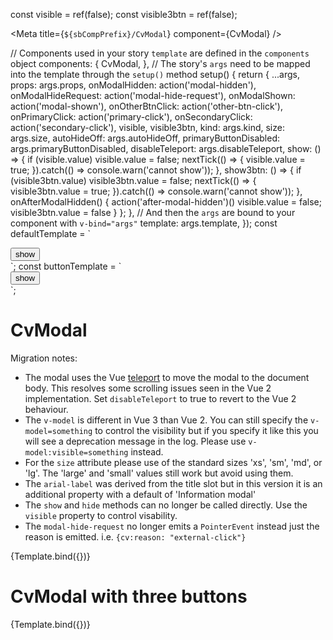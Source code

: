 const visible = ref(false);
const visible3btn = ref(false);

<Meta title={`${sbCompPrefix}/CvModal`} component={CvModal} />

  // Components used in your story `template` are defined in the `components` object
  components: {
    CvModal,
  },
  // The story's `args` need to be mapped into the template through the `setup()` method
  setup() {
    return {
      ...args,
      props: args.props,
      onModalHidden: action('modal-hidden'),
      onModalHideRequest: action('modal-hide-request'),
      onModalShown: action('modal-shown'),
      onOtherBtnClick: action('other-btn-click'),
      onPrimaryClick: action('primary-click'),
      onSecondaryClick: action('secondary-click'),
      visible,
      visible3btn,
      kind: args.kind,
      size: args.size,
      autoHideOff: args.autoHideOff,
      primaryButtonDisabled: args.primaryButtonDisabled,
      disableTeleport: args.disableTeleport,
      show: () => {
        if (visible.value) visible.value = false;
        nextTick(() => {
          visible.value = true;
        }).catch(() => console.warn('cannot show'));
      },
      show3btn: () => {
        if (visible3btn.value) visible3btn.value = false;
        nextTick(() => {
          visible3btn.value = true;
        }).catch(() => console.warn('cannot show'));
      },
      onAfterModalHidden() {
        action('after-modal-hidden')()
        visible.value = false;
        visible3btn.value = false
      }
    };
  },
  // And then the `args` are bound to your component with `v-bind="args"`
  template: args.template,
});
const defaultTemplate = `
<div>
<cv-modal v-bind="props"
  :visible="visible"
  :kind="kind"
  :size="size"
  :autoHideOff="autoHideOff"
  :primaryButtonDisabled="primaryButtonDisabled"
  :disableTeleport="disableTeleport"
  @after-modal-hidden="onAfterModalHidden"
  @modal-hidden="onModalHidden"
  @modal-hide-request="onModalHideRequest"
  @modal-shown="onModalShown"
  @other-btn-click="onOtherBtnClick"
  @primary-click="onPrimaryClick"
  @secondary-click="onSecondaryClick">
  <template v-slot:label>Label of modal</template>
  <template v-slot:title>Title of modal</template>
  <template v-slot:content><p>Space: the final frontier. These are the voyages of the starship Enterprise. Its five-year mission: to explore strange new worlds; to seek out new life and new civilizations; to boldly go where no one has gone before!</p></template>
</cv-modal>
<!-- The show function sets the visible property to true  -->
<button @click="show">show</button>
</div>
`;
const buttonTemplate = `
<div>
<cv-modal v-bind="props"
  :visible="visible3btn"
  :kind="kind"
  :size="size"
  :autoHideOff="autoHideOff"
  :primaryButtonDisabled="primaryButtonDisabled"
  :disableTeleport="disableTeleport"
  @after-modal-hidden="onAfterModalHidden"
  @modal-hidden="onModalHidden"
  @modal-hide-request="onModalHideRequest"
  @modal-shown="onModalShown"
  @other-btn-click="onOtherBtnClick"
  @primary-click="onPrimaryClick"
  @secondary-click="onSecondaryClick">
  <template v-slot:label>Label of modal</template>
  <template v-slot:title>Title of modal</template>
  <template v-slot:content>
  <p>The term 'shields' first appears in the Star Trek episode "Balance of Terror", in which they were deployed, albeit to little effect, by a Federation outpost under attack from a Romulan Warbird. The first depicted use by a starship was in the Star Trek episode "Arena", in which the USS Enterprise raises its 'screens' after being attacked by an alien warship although the term 'shields' is not used in this episode. Shields are not mentioned during the earlier seasons of the Star Trek: Enterprise series, starships instead using "polarized hull plating" to make their hull more resistant to damage.</p>
  <br />
  <p>Like most technologies in the Star Trek fictional universe, the exact operation of shield technology is never precisely described. Characters discuss its existence and manipulation, while only superficially describing its exact physics, which result in a field being projected around a ship or other body, deflecting or dispersing projectiles and energy weapons. Shields are not shown unless struck, and are then often shown briefly for dramatic effect as a translucent bubble of energy.</p>
  <br />
  <p>Shields are said to be made of a screen of gravitons that can deflect beam and projectile weaponry.</p>
  <br />
  <p>https://en.wikipedia.org/wiki/Shields_(Star_Trek)</p>
  </template>
  <template v-slot:other-button>other</template>
  <template v-slot:secondary-button>secondary</template>
  <template v-slot:primary-button>primary</template>
</cv-modal>
<!-- The show function sets the visible property to true  -->
<button @click="show3btn">show</button>
</div>
`;

# CvModal

Migration notes:

- The modal uses the Vue [teleport](https://vuejs.org/guide/built-ins/teleport.html#basic-usage) to move the modal to the document body. This resolves some scrolling issues seen in the Vue 2 implementation.
Set `disableTeleport` to true to revert to the Vue 2 behaviour.
- The `v-model` is different in Vue 3 than Vue 2. You can still specify the `v-model=something` to control the visibility but
  if you specify it like this you will see a deprecation message in the log. Please use `v-model:visible=something` instead.
- For the `size` attribute please use of the standard sizes 'xs', 'sm', 'md', or 'lg'. The 'large' and 'small' values still
  work but avoid using them.
- The `arial-label` was derived from the title slot but in this version it is an additional property with a default of 'Information modal'
- The `show` and `hide` methods can no longer be called directly. Use the `visible` property to control visability.
- The `modal-hide-request` no longer emits a `PointerEvent` instead just the reason is emitted. i.e. `{cv:reason: "external-click"}`

<Canvas>
  <Story
    name="Default"
    parameters={{
      controls: {
        exclude: [
          'props',
          'default',
          'template',
          'content',
          'label',
          'other-button',
          'primary-button',
          'secondary-button',
          'title',
          'after-modal-hidden',
          'modal-hidden',
          'modal-hide-request',
          'modal-shown',
          'other-btn-click',
          'primary-click',
          'secondary-click',
          'update:modelValue',
          'update:visible',
          'modelValue',
          'visible',
          'onOtherBtnClick',
          'onPrimaryClick',
          'onSecondaryClick',
        ],
      },
      docs: { source: { code: defaultTemplate } },
    }}
    args={{
      template: defaultTemplate,
      props: {
        modelValue: undefined,
      },
    }}
    argTypes={{
      kind: { control: 'select', default: '', options: ['', 'danger'] },
      size: {
        control: 'select',
        default: 'md',
        options: ['xs', 'sm', 'md', 'lg'],
      },
    }}
  >
    {Template.bind({})}
  </Story>
</Canvas>

# CvModal with three buttons

<Canvas>
  <Story
    name="Three buttons"
    parameters={{
      controls: {
        exclude: [
          'props',
          'default',
          'template',
          'content',
          'label',
          'other-button',
          'primary-button',
          'secondary-button',
          'title',
          'after-modal-hidden',
          'modal-hidden',
          'modal-hide-request',
          'modal-shown',
          'other-btn-click',
          'primary-click',
          'secondary-click',
          'update:modelValue',
          'update:visible',
          'modelValue',
          'visible',
          'onOtherBtnClick',
          'onPrimaryClick',
          'onSecondaryClick',
        ],
      },
      docs: { source: { code: buttonTemplate } },
    }}
    args={{
      template: buttonTemplate,
      props: {
        modelValue: undefined,
      },
    }}
    argTypes={{
      kind: { control: 'select', default: '', options: ['', 'danger'] },
      size: {
        control: 'select',
        default: 'md',
        options: ['xs', 'sm', 'md', 'lg'],
      },
    }}
  >
    {Template.bind({})}
  </Story>
</Canvas>
